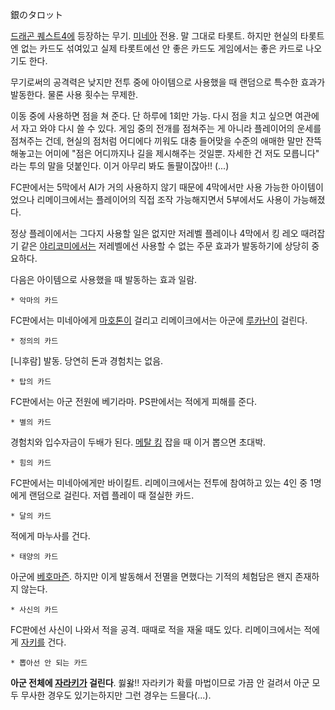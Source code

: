 銀のタロット

[[드래곤 퀘스트4]]에 등장하는 무기. [[미네아]] 전용.
말 그대로 타롯트. 하지만 현실의 타롯트엔 없는 카드도 섞여있고 실제 타롯트에선 안 좋은 카드도 게임에서는 좋은 카드로 나오기도 한다.

무기로써의 공격력은 낮지만 전투 중에 아이템으로 사용했을 때 랜덤으로 특수한 효과가 발동한다. 물론 사용 횟수는 무제한. 

이동 중에 사용하면 점을 쳐 준다. 단 하루에 1회만 가능. 다시 점을 치고 싶으면 여관에서 자고 와야 다시 쓸 수 있다. 게임 중의 전개를 점쳐주는 게 아니라 플레이어의 운세를 점쳐주는 건데, 현실의 점처럼 어디에다 끼워도 대충 들어맞을 수준의 애매한 말만 잔뜩 해놓고는 어미에 "점은 어디까지나 길을 제시해주는 것일뿐. 자세한 건 저도 모릅니다" 라는 투의 말을 덧붙인다. 이거 아무리 봐도 돌팔이잖아!! (...)

FC판에서는 5막에서 AI가 거의 사용하지 않기 때문에 4막에서만 사용 가능한 아이템이었으나 리메이크에서는 플레이어의 직접 조작 가능해지면서 5부에서도 사용이 가능해졌다.

정상 플레이에서는 그다지 사용할 일은 없지만 저레벨 플레이나 4막에서 킹 레오 때려잡기 같은 [[야리코미]]에서는 저레벨에선 사용할 수 없는 주문 효과가 발동하기에 상당히 중요하다.

다음은 아이템으로 사용했을 때 발동하는 효과 일람.

 * 악마의 카드
FC판에서는 미네아에게 [[마호톤]]이 걸리고 리메이크에서는 아군에 [[루카난]]이 걸린다.

 * 정의의 카드
[니후람] 발동. 당연히 돈과 경험치는 없음.

 * 탑의 카드
FC판에서는 아군 전원에 베기라마. PS판에서는 적에게 피해를 준다.

 * 별의 카드
경험치와 입수자금이 두배가 된다. [[메탈 킹]] 잡을 때 이거 뽑으면 초대박.

 * 힘의 카드
FC판에서는 미네아에게만 바이킬트. 리메이크에서는 전투에 참여하고 있는 4인 중 1명에게 랜덤으로 걸린다. 저렙 플레이 때 절실한 카드.

 * 달의 카드
적에게 마누사를 건다.

 * 태양의 카드
아군에 [[베호마즌]]. 하지만 이게 발동해서 전멸을 면했다는 기적의 체험담은 왠지 존재하지 않는다.

 * 사신의 카드
FC판에선 사신이 나와서 적을 공격. 때때로 적을 재울 때도 있다.
리메이크에서는 적에게 [[자키]]를 건다.

 * 뽑아선 안 되는 카드
'''아군 전체에 [[자라키]]가 걸린다'''. 쓇왏!!
자라키가 확률 마법이므로 가끔 안 걸려서 아군 모두 무사한 경우도 있기는하지만 그런 경우는 드믈다(...).
